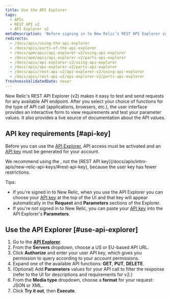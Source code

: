 ```yaml
---
title: Use the API Explorer
tags:
  - APIs
  - REST API v2
  - API Explorer v2
metaDescription: 'Before signing in to New Relic’s REST API Explorer v2 at https://rpm.newrelic.com/api/explore, activate API access and generate an API key for your account.'
redirects:
  - /docs/apis/using-the-api-explorer
  - /docs/apis/parts-of-the-api-explorer
  - /docs/apm/apis/api-explorer-v2/using-api-explorer
  - /docs/apm/apis/api-explorer-v2/parts-api-explorer
  - /docs/apis/api-explorer-v2/using-api-explorer
  - /docs/apis/api-explorer-v2/parts-api-explorer
  - /docs/apis/rest-api-v2/api-explorer-v2/using-api-explorer
  - /docs/apis/rest-api-v2/api-explorer-v2/parts-api-explorer
freshnessValidatedDate: never
---
```


New Relic's REST API Explorer (v2) makes it easy to test and send requests for any available API endpoint. After you select your choice of functions for the type of API call (applications, browsers, etc.), the user interface provides an interactive form to view requirements and test your parameter values. It also provides a live source of documentation about the API values.

## API key requirements [#api-key]

Before you can use the [API Explorer](https://rpm.newrelic.com/api/explore), API access must be activated and an [API key](/docs/apis/rest-api-v2/requirements/rest-api-key) must be generated for your account.

<Callout variant="important">
  We recommend using the <InlinePopover type="userKey"/>, not the [REST API key](/docs/apis/intro-apis/new-relic-api-keys/#rest-api-key), because the user key has fewer restrictions.
</Callout>

Tips:

* If you're signed in to New Relic, when you use the API Explorer you can choose your [API key](/docs/apis/rest-api-v2/getting-started/introduction-new-relic-rest-api-v2#api_key) at the top of the UI and that key will appear automatically in the <DNT>**Request**</DNT> and <DNT>**Parameters**</DNT> sections of the Explorer.
* If you're not signed in to New Relic, you can paste your [API key](/docs/apis/rest-api-v2/getting-started/introduction-new-relic-rest-api-v2#api_key) into the API Explorer's <DNT>**Parameters**</DNT>.

## Use the API Explorer [#use-api-explorer]

1. Go to the <DNT>**[API Explorer](https://api.newrelic.com/docs/)**</DNT>.
2. From the **Servers** dropdown, choose a US or EU-based API URL.
3. Click **Authorize** and enter your user API key, which gives you permission to query according to your account permissions.
4.  Expand one of the available API functions: <DNT>**GET**</DNT>, <DNT>**PUT**</DNT>, <DNT>**DELETE**</DNT>.
4. (Optional) Add <DNT>**Parameters**</DNT> values for your API call to filter the response (refer to the UI for descriptions and requirements for v2.)
5. From the **Media type** dropdown, choose a <DNT>**format**</DNT> for your request: JSON or XML.
6. Click **Try it out**, then **Execute**.
